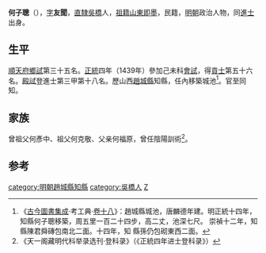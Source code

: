 '''何子聰'''（{{bd|1407年||？|catIdx=H何}}），[[表字|字]]'''友聞'''，[[北直隸|直隸]][[吳橋|吳橋]]人，[[祖籍|祖籍]][[山東|山東]][[即墨|即墨]]，民籍，[[明朝|明朝]]政治人物，同[[進士|進士]]出身。

==生平==
[[順天府|順天府]][[鄉試|鄉試]]第三十五名。[[正统_(年号)|正統]]四年（1439年）參加己未科[[會試|會試]]，得[[貢士|貢士]]第五十六名。[[殿試|殿試]]登進士第三甲第十八名。歷山西[[趙城縣|趙城縣]]知縣，任內移築城池<ref>《[[古今圖書集成|古今圖書集成]]·考工典·[[s:欽定古今圖書集成/經濟彙編/考工典/第018卷|卷十八]]》：趙城縣城池，唐麟德年建。明正統十四年，知縣何子聰移築，周五里一百二十四步，高二丈，池深七尺。 崇禎十二年，知縣陳君舜磚包南北二面。十四年，知 縣孫仍包砌東西二面。</ref>。官至同知。

==家族==
曾祖父何彥中、祖父何克敬、父亲何福原，曾任陰陽訓術<ref>《天一阁藏明代科举录选刊·登科录》（《正統四年进士登科录》）</ref>。

==参考==
{{reflist}}

{{明朝人物小作品}}
{{正統四年己未科殿試金榜}}
{{DEFAULTSORT:He何}}
[[category:明朝趙城縣知縣|category:明朝趙城縣知縣]]
[[category:吳橋人|category:吳橋人]]
[[category:何姓|Z]]